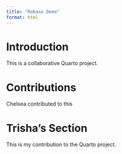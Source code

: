 ```yaml
---
title: "Rebase Demo"
format: html
---
```


# Introduction

This is a collaborative Quarto project.

# Contributions

Chelsea contributed to this

# Trisha’s Section

This is my contribution to the Quarto project.